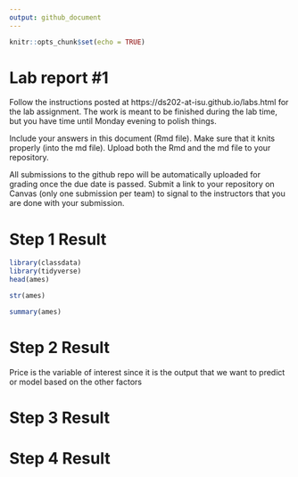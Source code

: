 ```yaml
---
output: github_document
---
```


<!-- README.md is generated from README.Rmd. Please edit the README.Rmd file -->


```r
knitr::opts_chunk$set(echo = TRUE)
```

# Lab report #1

Follow the instructions posted at https://ds202-at-isu.github.io/labs.html for the lab assignment. The work is meant to be finished during the lab time, but you have time until Monday evening to polish things.

Include your answers in this document (Rmd file). Make sure that it knits properly (into the md file). Upload both the Rmd and the md file to your repository.  

All submissions to the github repo will be automatically uploaded for grading once the due date is passed.
Submit a link to your repository on Canvas (only one submission per team) to signal to the instructors that you are done with your submission.

# Step 1 Result

```r
library(classdata)
library(tidyverse)
head(ames)
```
```r
str(ames)
```
```r
summary(ames)
```


# Step 2 Result
Price is the variable of interest since it is the output that we want to predict or model based on the other factors


# Step 3 Result

# Step 4 Result
